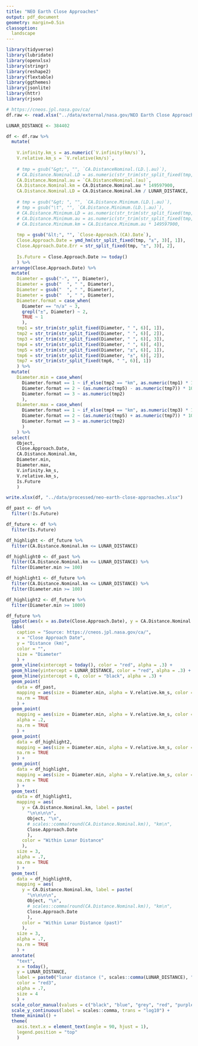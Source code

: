```yaml
---
title: "NEO Earth Close Approaches"
output: pdf_document
geometry: margin=0.5in
classoption:
  landscape
---
```


```r

library(tidyverse)
library(lubridate)
library(openxlsx)
library(stringr)
library(reshape2)
library(flextable)
library(ggthemes)
library(jsonlite)
library(httr)
library(rjson)

```

```r

# https://cneos.jpl.nasa.gov/ca/
df.raw <- read.xlsx("../data/external/nasa.gov/NEO Earth Close Approaches_2023-07-02.xlsx")

```

```r

LUNAR_DISTANCE <- 384402

df <- df.raw %>%
  mutate(
    
    V.infinity.km_s = as.numeric(`V.infinity(km/s)`),
    V.relative.km_s = `V.relative(km/s)`,
    
    # tmp = gsub("&gt;", "", `CA.DistanceNominal.(LD.|.au)`),
    # CA.Distance.Nominal.LD = as.numeric(str_trim(str_split_fixed(tmp, " | ", 3)[, 1])),
    CA.Distance.Nominal.au = `CA.DistanceNominal.(au)`,
    CA.Distance.Nominal.km = CA.Distance.Nominal.au * 149597900,
    CA.Distance.Nominal.LD = CA.Distance.Nominal.km / LUNAR_DISTANCE,
    
    # tmp = gsub("&gt; ", "", `CA.Distance.Minimum.(LD.|.au)`),
    # tmp = gsub("\t", "", `CA.Distance.Minimum.(LD.|.au)`),
    # CA.Distance.Minimum.LD = as.numeric(str_trim(str_split_fixed(tmp, " | ", 3)[, 1])),
    # CA.Distance.Minimum.au = as.numeric(str_trim(str_split_fixed(tmp, " | ", 3)[, 3])),
    # CA.Distance.Minimum.km = CA.Distance.Minimum.au * 149597900,
    
    tmp = gsub("&lt;", "", `Close-Approach.(CA).Date`),
    Close.Approach.Date = ymd_hm(str_split_fixed(tmp, "±", 3)[, 1]),
    Close.Approach.Date.Err = str_split_fixed(tmp, "±", 3)[, 2],
    
    Is.Future = Close.Approach.Date >= today()
    ) %>%
  arrange(Close.Approach.Date) %>%
  mutate(
    Diameter = gsub("-", "", Diameter),
    Diameter = gsub("  ", " ", Diameter),
    Diameter = gsub("  ", " ", Diameter),
    Diameter = gsub("  ", " ", Diameter),
    Diameter.format = case_when(
      Diameter == "n/a" ~ 3,
      grepl("±", Diameter) ~ 2,
      TRUE ~ 1
      ),
    tmp1 = str_trim(str_split_fixed(Diameter, " ", 6)[, 1]),
    tmp2 = str_trim(str_split_fixed(Diameter, " ", 6)[, 2]),
    tmp3 = str_trim(str_split_fixed(Diameter, " ", 6)[, 3]),
    tmp4 = str_trim(str_split_fixed(Diameter, " ", 6)[, 4]),
    tmp5 = str_trim(str_split_fixed(Diameter, "±", 6)[, 1]),
    tmp6 = str_trim(str_split_fixed(Diameter, "±", 6)[, 2]),
    tmp7 = str_trim(str_split_fixed(tmp6, " ", 6)[, 1])
    ) %>%
  mutate(
    Diameter.min = case_when(
      Diameter.format == 1 ~ if_else(tmp2 == "km", as.numeric(tmp1) * 1000, as.numeric(tmp1)),
      Diameter.format == 2 ~ (as.numeric(tmp5) - as.numeric(tmp7)) * 1000,
      Diameter.format == 3 ~ as.numeric(tmp2)
      ),
    Diameter.max = case_when(
      Diameter.format == 1 ~ if_else(tmp4 == "km", as.numeric(tmp3) * 1000, as.numeric(tmp3)),
      Diameter.format == 2 ~ (as.numeric(tmp5) + as.numeric(tmp7)) * 1000,
      Diameter.format == 3 ~ as.numeric(tmp2)
      )
    ) %>%
  select(
    Object,
    Close.Approach.Date,
    CA.Distance.Nominal.km,
    Diameter.min,
    Diameter.max,
    V.infinity.km_s,
    V.relative.km_s,
    Is.Future
    )

write.xlsx(df, "../data/processed/neo-earth-close-approaches.xlsx")

```

```r

df_past <- df %>%
  filter(!Is.Future)

df_future <- df %>%
  filter(Is.Future)

df_highlight <- df_future %>%
  filter(CA.Distance.Nominal.km <= LUNAR_DISTANCE)

df_highlight0 <- df_past %>%
  filter(CA.Distance.Nominal.km <= LUNAR_DISTANCE) %>%
  filter(Diameter.min >= 100)

df_highlight1 <- df_future %>%
  filter(CA.Distance.Nominal.km <= LUNAR_DISTANCE) %>%
  filter(Diameter.min >= 100)

df_highlight2 <- df_future %>%
  filter(Diameter.min >= 1000)

df_future %>%
  ggplot(aes(x = as.Date(Close.Approach.Date), y = CA.Distance.Nominal.km)) +
  labs(
    caption = "Source: https://cneos.jpl.nasa.gov/ca/",
    x = "Close Approach Date",
    y = "Distance (km)",
    color = "",
    size = "Diameter"
    ) +
  geom_vline(xintercept = today(), color = "red", alpha = .3) +
  geom_hline(yintercept = LUNAR_DISTANCE, color = "red", alpha = .3) +
  geom_hline(yintercept = 0, color = "black", alpha = .3) +
  geom_point(
    data = df_past,
    mapping = aes(size = Diameter.min, alpha = V.relative.km_s, color = "Past"),
    na.rm = TRUE
    ) +
  geom_point(
    mapping = aes(size = Diameter.min, alpha = V.relative.km_s, color = "Future"),
    alpha = .2,
    na.rm = TRUE
    ) +
  geom_point(
    data = df_highlight2,
    mapping = aes(size = Diameter.min, alpha = V.relative.km_s, color = "Larger than 1 km"),
    na.rm = TRUE
    ) +
  geom_point(
    data = df_highlight,
    mapping = aes(size = Diameter.min, alpha = V.relative.km_s, color = "Within Lunar Distance"),
    na.rm = TRUE
    ) +
  geom_text(
    data = df_highlight1,
    mapping = aes(
      y = CA.Distance.Nominal.km, label = paste(
        "\n\n\n\n",
        Object, "\n",
        # scales::comma(round(CA.Distance.Nominal.km)), "km\n",
        Close.Approach.Date
        ),
      color = "Within Lunar Distance"
      ),
    size = 3,
    alpha = .7,
    na.rm = TRUE
    ) +
  geom_text(
    data = df_highlight0,
    mapping = aes(
      y = CA.Distance.Nominal.km, label = paste(
        "\n\n\n\n",
        Object, "\n",
        # scales::comma(round(CA.Distance.Nominal.km)), "km\n",
        Close.Approach.Date
        ),
      color = "Within Lunar Distance (past)"
      ),
    size = 3,
    alpha = .7,
    na.rm = TRUE
    ) +
  annotate(
    "text",
    x = today(),
    y = LUNAR_DISTANCE,
    label = paste0("lunar distance (", scales::comma(LUNAR_DISTANCE), " km)                                      "),
    color = "red3",
    alpha = .7,
    size = 4
    ) +
  scale_color_manual(values = c("black", "blue", "grey", "red", "purple")) +
  scale_y_continuous(label = scales::comma, trans = "log10") +
  theme_minimal() +
  theme(
    axis.text.x = element_text(angle = 90, hjust = 1),
    legend.position = "top"
    )

```
